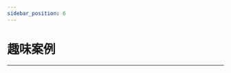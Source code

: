 ```yaml
---
sidebar_position: 6
---
```




# 趣味案例
---

<cardbox>
  <card
    href="./magic-wand-kit/"
    title="魔棒套件"
    description=""
    img={magic_wand_kit_Icon}
  />
  <card
    href="./straw-manipulator/"
    title="吸管机械手"
    description="我们的手是我们最经常使用的身体部位之一，它灵巧多变，纤细优美，有很多作品是模拟手做出的，同样这篇博客介绍的吸管机械手也是模拟手而做出的作品，希望大家喜欢和提出更多的创意。"
    img={straw_manipulator_Icon}
  />
  <card
    href="./microbit-smart-air-purifier/"
    title="智能空气净化器"
    description="室内空气质量是我们很关心的话题，本案例将使用 Octopus 系列中的灰尘传感器与电机风扇模拟室内空气质量检测和改善的过程。"
    img={smart_air_purifier_Icon}
  />
  <card
    href="./microbit-smart-pet-feeder/"
    title="智能宠物喂食器"
    description="在本篇文章中，我们将介绍一款适用于中小学生的创客制作案例——智能宠物喂食器。这款喂食器采用了micro:bit v2主板、IOT:bit 扩展板、八爪鱼系列的人体红外传感器以及超声波传感器、180° 9g 舵机以及一个可爱的木制小房子作为组件。"
    img={smart_pet_feeder_Icon}
  />
</cardbox>
